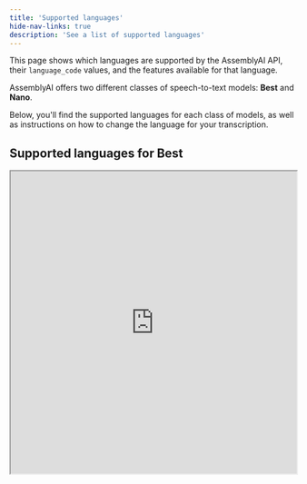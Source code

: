 ```yaml
---
title: 'Supported languages'
hide-nav-links: true
description: 'See a list of supported languages'
---
```






This page shows which languages are supported by the AssemblyAI API, their `language_code` values, and the features available for that language.

AssemblyAI offers two different classes of speech-to-text models: **Best** and **Nano**.

Below, you'll find the supported languages for each class of models, as well as instructions on how to change the language for your transcription.

## Supported languages for Best

<iframe
  className="airtable-embed"
  src="https://airtable.com/embed/appAHNKtjqyFB83AF/shrhQFfUxq1PROjTf?backgroundColor=green"
  width="100%"
  height="533"
  style={{ background: 'transparent', border: '1px solid #ccc' }}
/>
<noscript><BestLanguageTable /></noscript>

## Supported languages for Nano

<iframe
  className="airtable-embed"
  src="https://airtable.com/embed/app8kGSfXolt8eNhM/shrBEK1JyFGDIa55c?backgroundColor=green"
  width="100%"
  height="533"
  style={{ background: 'transparent', border: '1px solid #ccc' }}
/>
<noscript><NanoLanguageTable /></noscript>

## Specify the language

You can use the optional `language_code` parameter to specify the language of the spoken audio in the files that you submit to the API. If you don't include a `language_code` parameter in your request, it defaults to `en_us`.

To learn more about using the `language_code` parameter, see [Set language manually](../02-speech-to-text/speech-recognition.mdx#set-language-manually).

<Tip>
If you're unsure of the spoken language spoken in your audio file, you can use our [Automatic Language Detection](../02-speech-to-text/speech-recognition.mdx#automatic-language-detection) feature to automatically identify the dominant language in your file.
</Tip>

## Specify the speech model

You can use the optional `speech_model` parameter to specify the class of models. To learn more, see [Select the speech model](../02-speech-to-text/speech-recognition.mdx#select-the-speech-model-with-best-and-nano).




